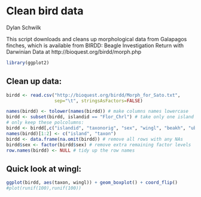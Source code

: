# Clean bird data #

Dylan Schwilk

This script downloads and cleans up morphological data from Galapagos
finches, which is available from BIRDD: Beagle Investigation Return with
Darwinian Data at http://bioquest.org/birdd/morph.php


```r
library(ggplot2)
```

## Clean up data: ##

```r
birdd <- read.csv("http://bioquest.org/birdd/Morph_for_Sato.txt",
                  sep="\t", stringsAsFactors=FALSE)

names(birdd) <- tolower(names(birdd)) # make columns names lowercase
birdd <- subset(birdd, islandid == "Flor_Chrl") # take only one island
# only keep these polcolumns:
birdd <- birdd[,c("islandid", "taxonorig", "sex", "wingl", "beakh", "ubeakl")]
names(birdd)[1:2] <- c("island", "taxon")
birdd <- data.frame(na.omit(birdd)) # remove all rows with any NAs
birdd$sex <- factor(birdd$sex) # remove extra remaining factor levels
row.names(birdd) <- NULL # tidy up the row names
```

## Quick look at wingl: ##

```r
ggplot(birdd, aes(taxon, wingl)) + geom_boxplot() + coord_flip()
#plot(runif(100),runif(100))
```

